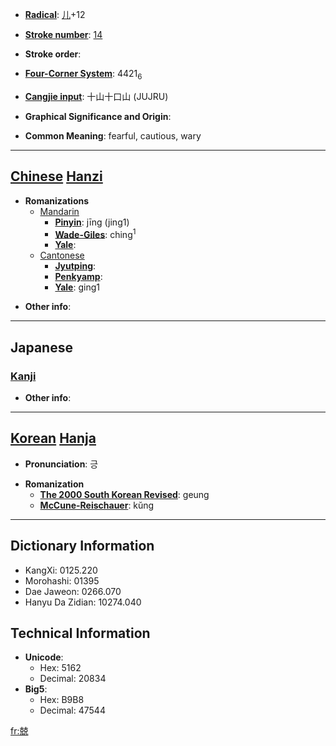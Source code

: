 * '''[[Wiktionary:Chinese radical index| Radical]]''': [[Wiktionary:Chinese radical index 儿|儿]]+12

* '''[[Wiktionary:Chinese total strokes index|Stroke number]]''': [[Wiktionary:Chinese total strokes index 14|14]]

* '''Stroke order''': 

* '''[[Wiktionary:Chinese four corner index|Four-Corner System]]''': 4421<sub>6</sub>

* '''[[Wiktionary:Chinese Cangjie index|Cangjie input]]''': 十山十口山 (JUJRU)

* '''Graphical Significance and Origin''': 

* '''Common Meaning''': fearful, cautious, wary

----

== [[Chinese]] [[Hanzi]] ==

* '''Romanizations'''
** [[Mandarin]]
*** '''[[Pinyin]]''': jīng (jing1)
*** '''[[Wade-Giles]]''': ching<sup>1</sup>
*** '''[[Yale]]''': 
**[[Cantonese]]
***'''[[Jyutping]]''':
***'''[[Penkyamp]]''': 
***'''[[Yale]]''': ging1

* '''Other info''': 

----

==Japanese==
===[[Kanji]]===
{{kanji|on readings=[[きょう]] (kyō)
|kun readings=[[おそれる]] (osoreru), [[つつしむ]] (tsutsushimu)
}}

* '''Other info''':  

----

== [[Korean]] [[Hanja]] ==

* '''Pronunciation''': 긍

* '''Romanization'''
** '''[[The 2000 South Korean Revised Romanization|The 2000 South Korean Revised]]''': geung
** '''[[McCune-Reischauer]]''': kŭng

----

== Dictionary Information ==

* KangXi: 0125.220
* Morohashi: 01395
* Dae Jaweon: 0266.070
* Hanyu Da Zidian: 10274.040

== Technical Information ==

* '''Unicode''':
** Hex: 5162
** Decimal: 20834
* '''Big5''':
** Hex: B9B8
** Decimal: 47544

[[fr:兢]]